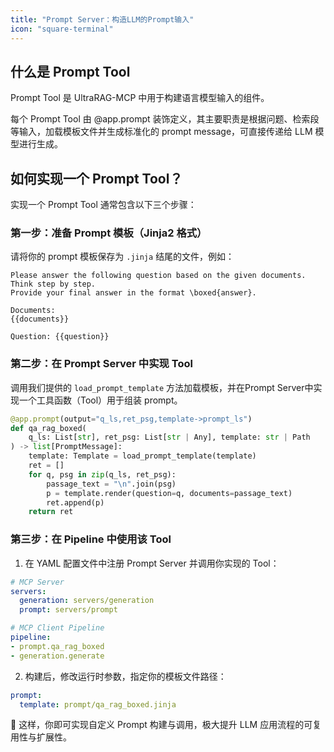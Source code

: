 ```yaml
---
title: "Prompt Server：构造LLM的Prompt输入"
icon: "square-terminal"
---
```


## 什么是 Prompt Tool

Prompt Tool 是 UltraRAG-MCP 中用于构建语言模型输入的组件。

每个 Prompt Tool 由 @app.prompt 装饰定义，其主要职责是根据问题、检索段等输入，加载模板文件并生成标准化的 prompt message，可直接传递给 LLM 模型进行生成。

## 如何实现一个 Prompt Tool？

实现一个 Prompt Tool 通常包含以下三个步骤：

### 第一步：准备 Prompt 模板（Jinja2 格式）

请将你的 prompt 模板保存为 `.jinja` 结尾的文件，例如：

```jinja
Please answer the following question based on the given documents.
Think step by step.
Provide your final answer in the format \boxed{answer}.

Documents:
{{documents}}

Question: {{question}}
```

### 第二步：在 Prompt Server 中实现 Tool

调用我们提供的 `load_prompt_template` 方法加载模板，并在Prompt Server中实现一个工具函数（Tool）用于组装 prompt。

```python
@app.prompt(output="q_ls,ret_psg,template->prompt_ls")
def qa_rag_boxed(
    q_ls: List[str], ret_psg: List[str | Any], template: str | Path
) -> list[PromptMessage]:
    template: Template = load_prompt_template(template)
    ret = []
    for q, psg in zip(q_ls, ret_psg):
        passage_text = "\n".join(psg)
        p = template.render(question=q, documents=passage_text)
        ret.append(p)
    return ret
```

### 第三步：在 Pipeline 中使用该 Tool

1. 在 YAML 配置文件中注册 Prompt Server 并调用你实现的 Tool：

```yaml
# MCP Server
servers:
  generation: servers/generation
  prompt: servers/prompt

# MCP Client Pipeline
pipeline:
- prompt.qa_rag_boxed
- generation.generate
```

2. 构建后，修改运行时参数，指定你的模板文件路径：

```yaml
prompt:
  template: prompt/qa_rag_boxed.jinja
```

🚩 这样，你即可实现自定义 Prompt 构建与调用，极大提升 LLM 应用流程的可复用性与扩展性。